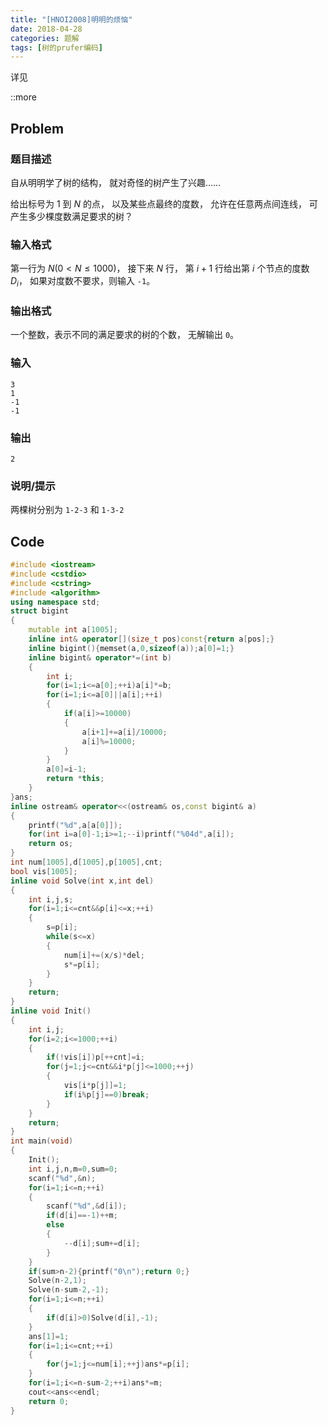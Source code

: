 ```yaml
---
title: "[HNOI2008]明明的烦恼"
date: 2018-04-28
categories: 题解
tags: [树的prufer编码]
---
```


详见 <PostLink id="prufer-encoding.mdx" collection="oi" text="Prufer编码例题" anchor="题目分析" />

::more

## Problem

### 题目描述

自从明明学了树的结构，
就对奇怪的树产生了兴趣……

给出标号为 $1$ 到 $N$ 的点，
以及某些点最终的度数，
允许在任意两点间连线，
可产生多少棵度数满足要求的树？

### 输入格式

第一行为 $N (0 \lt N \le 1000)$，
接下来 $N$ 行，
第 $i + 1$ 行给出第 $i$ 个节点的度数 $D_i$，
如果对度数不要求，则输入 `-1`。

### 输出格式

一个整数，表示不同的满足要求的树的个数，
无解输出 `0`。

### 输入

```plain
3
1
-1
-1
```

### 输出

```plain
2
```

### 说明/提示

两棵树分别为 `1-2-3` 和 `1-3-2`

## Code
```cpp
#include <iostream>
#include <cstdio>
#include <cstring>
#include <algorithm>
using namespace std;
struct bigint
{
	mutable int a[1005];
	inline int& operator[](size_t pos)const{return a[pos];}
	inline bigint(){memset(a,0,sizeof(a));a[0]=1;}
	inline bigint& operator*=(int b)
	{
		int i;
		for(i=1;i<=a[0];++i)a[i]*=b;
		for(i=1;i<=a[0]||a[i];++i)
		{
			if(a[i]>=10000)
			{
				a[i+1]+=a[i]/10000;
				a[i]%=10000;
			}
		}
		a[0]=i-1;
		return *this;
	}
}ans;
inline ostream& operator<<(ostream& os,const bigint& a)
{
	printf("%d",a[a[0]]);
	for(int i=a[0]-1;i>=1;--i)printf("%04d",a[i]);
	return os;
}
int num[1005],d[1005],p[1005],cnt;
bool vis[1005];
inline void Solve(int x,int del)
{
	int i,j,s;
	for(i=1;i<=cnt&&p[i]<=x;++i)
	{
		s=p[i];
		while(s<=x)
		{
			num[i]+=(x/s)*del;
			s*=p[i];
		}
	}
	return;
}
inline void Init()
{
	int i,j;
	for(i=2;i<=1000;++i)
	{
		if(!vis[i])p[++cnt]=i;
		for(j=1;j<=cnt&&i*p[j]<=1000;++j)
		{
			vis[i*p[j]]=1;
			if(i%p[j]==0)break;
		}
	}
	return;
}
int main(void)
{
	Init();
	int i,j,n,m=0,sum=0;
	scanf("%d",&n);
	for(i=1;i<=n;++i)
	{
		scanf("%d",&d[i]);
		if(d[i]==-1)++m;
		else
		{
			--d[i];sum+=d[i];
		}
	}
	if(sum>n-2){printf("0\n");return 0;}
	Solve(n-2,1);
	Solve(n-sum-2,-1);
	for(i=1;i<=n;++i)
	{
		if(d[i]>0)Solve(d[i],-1);
	}
	ans[1]=1;
	for(i=1;i<=cnt;++i)
	{
		for(j=1;j<=num[i];++j)ans*=p[i];
	}
	for(i=1;i<=n-sum-2;++i)ans*=m;
	cout<<ans<<endl;
	return 0;
}
```
